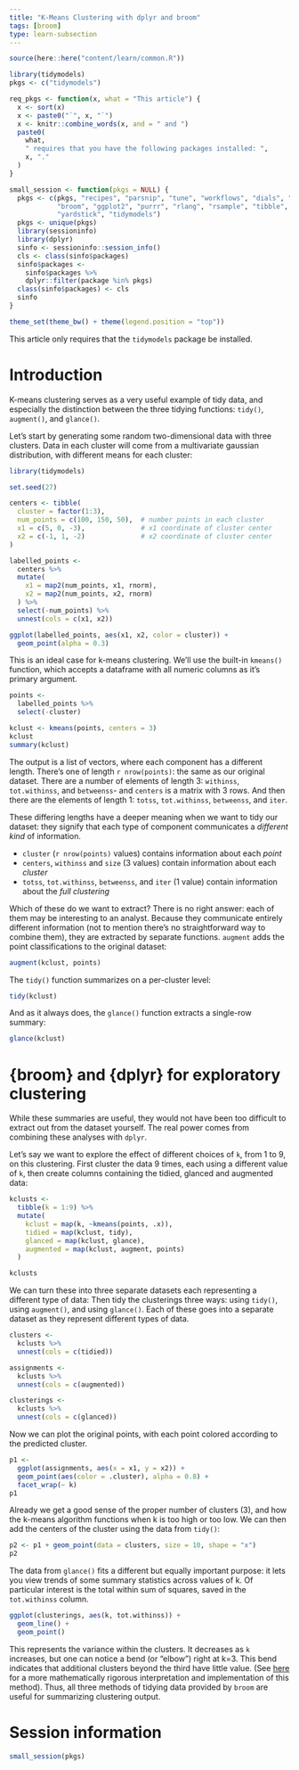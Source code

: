 ```yaml
---
title: "K-Means Clustering with dplyr and broom"
tags: [broom]
type: learn-subsection
---
```


```r
source(here::here("content/learn/common.R"))
```

```r
library(tidymodels)
pkgs <- c("tidymodels")

req_pkgs <- function(x, what = "This article") {
  x <- sort(x)
  x <- paste0("`", x, "`")
  x <- knitr::combine_words(x, and = " and ")
  paste0(
    what,
    " requires that you have the following packages installed: ",
    x, "." 
  )
}

small_session <- function(pkgs = NULL) {
  pkgs <- c(pkgs, "recipes", "parsnip", "tune", "workflows", "dials", "dplyr",
            "broom", "ggplot2", "purrr", "rlang", "rsample", "tibble", 
            "yardstick", "tidymodels")
  pkgs <- unique(pkgs)
  library(sessioninfo)
  library(dplyr)
  sinfo <- sessioninfo::session_info()
  cls <- class(sinfo$packages)
  sinfo$packages <- 
    sinfo$packages %>% 
    dplyr::filter(package %in% pkgs)
  class(sinfo$packages) <- cls
  sinfo
}

theme_set(theme_bw() + theme(legend.position = "top"))
```


This article only requires that the `tidymodels` package be installed.


# Introduction

K-means clustering serves as a very useful example of tidy data, and especially the distinction between the three tidying functions: `tidy()`, `augment()`, and `glance()`.

Let's start by generating some random two-dimensional data with three clusters. Data in each cluster will come from a multivariate gaussian distribution, with different means for each cluster:

```r
library(tidymodels)

set.seed(27)

centers <- tibble(
  cluster = factor(1:3), 
  num_points = c(100, 150, 50),  # number points in each cluster
  x1 = c(5, 0, -3),              # x1 coordinate of cluster center
  x2 = c(-1, 1, -2)              # x2 coordinate of cluster center
)

labelled_points <- 
  centers %>%
  mutate(
    x1 = map2(num_points, x1, rnorm),
    x2 = map2(num_points, x2, rnorm)
  ) %>% 
  select(-num_points) %>% 
  unnest(cols = c(x1, x2))

ggplot(labelled_points, aes(x1, x2, color = cluster)) +
  geom_point(alpha = 0.3)
```

This is an ideal case for k-means clustering. We'll use the built-in `kmeans()` function, which accepts a dataframe with all numeric columns as it's primary argument.

```r
points <- 
  labelled_points %>% 
  select(-cluster)

kclust <- kmeans(points, centers = 3)
kclust
summary(kclust)
```

The output is a list of vectors, where each component has a different length. There's one of length `r nrow(points)`: the same as our original dataset. There are a number of elements of length 3: `withinss`, `tot.withinss`, and `betweenss`- and `centers` is a matrix with 3 rows. And then there are the elements of length 1: `totss`, `tot.withinss`, `betweenss`, and `iter`.

These differing lengths have a deeper meaning when we want to tidy our dataset: they signify that each type of component communicates a *different kind* of information.

- `cluster` (`r nrow(points)` values) contains information about each *point*
- `centers`, `withinss` and `size` (3 values) contain information about each *cluster*
- `totss`, `tot.withinss`, `betweenss`, and `iter` (1 value) contain information about the *full clustering*

Which of these do we want to extract? There is no right answer: each of them may be interesting to an analyst. Because they communicate entirely different information (not to mention there's no straightforward way to combine them), they are extracted by separate functions. `augment` adds the point classifications to the original dataset:

```r
augment(kclust, points)
```

The `tidy()` function summarizes on a per-cluster level:

```r
tidy(kclust)
```

And as it always does, the `glance()` function extracts a single-row summary:

```r
glance(kclust)
```

# {broom} and {dplyr} for exploratory clustering

While these summaries are useful, they would not have been too difficult to extract out from the dataset yourself. The real power comes from combining these analyses with `dplyr`.

Let's say we want to explore the effect of different choices of `k`, from 1 to 9, on this clustering. First cluster the data 9 times, each using a different value of `k`, then create columns containing the tidied, glanced and augmented data:

```r
kclusts <- 
  tibble(k = 1:9) %>%
  mutate(
    kclust = map(k, ~kmeans(points, .x)),
    tidied = map(kclust, tidy),
    glanced = map(kclust, glance),
    augmented = map(kclust, augment, points)
  )

kclusts
```

We can turn these into three separate datasets each representing a different type of data:
Then tidy the clusterings three ways: using `tidy()`, using `augment()`, and using `glance()`. Each of these goes into a separate dataset as they represent different types of data.

```r
clusters <- 
  kclusts %>%
  unnest(cols = c(tidied))

assignments <- 
  kclusts %>% 
  unnest(cols = c(augmented))

clusterings <- 
  kclusts %>%
  unnest(cols = c(glanced))
```

Now we can plot the original points, with each point colored according to the predicted cluster.

```r
p1 <- 
  ggplot(assignments, aes(x = x1, y = x2)) +
  geom_point(aes(color = .cluster), alpha = 0.8) + 
  facet_wrap(~ k)
p1
```

Already we get a good sense of the proper number of clusters (3), and how the k-means algorithm functions when k is too high or too low. We can then add the centers of the cluster using the data from `tidy()`:

```r
p2 <- p1 + geom_point(data = clusters, size = 10, shape = "x")
p2
```

The data from `glance()` fits a different but equally important purpose: it lets you view trends of some summary statistics across values of k. Of particular interest is the total within sum of squares, saved in the `tot.withinss` column.

```r
ggplot(clusterings, aes(k, tot.withinss)) +
  geom_line() +
  geom_point()
```

This represents the variance within the clusters. It decreases as `k` increases, but one can notice a bend (or "elbow") right at k=3. This bend indicates that additional clusters beyond the third have little value. (See [here](http://web.stanford.edu/~hastie/Papers/gap.pdf) for a more mathematically rigorous interpretation and implementation of this method). Thus, all three methods of tidying data provided by `broom` are useful for summarizing clustering output.

# Session information

```r
small_session(pkgs)
```
 

